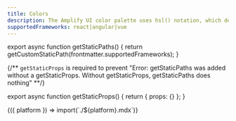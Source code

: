```yaml
---
title: Colors
description: The Amplify UI color palette uses hsl() notation, which defines a color by its hue, saturation and lightness.
supportedFrameworks: react|angular|vue
---
```



export async function getStaticPaths() {
  return getCustomStaticPath(frontmatter.supportedFrameworks);
}

{/** `getStaticProps` is required to prevent "Error: getStaticPaths was added without a getStaticProps. Without getStaticProps, getStaticPaths does nothing" **/}

export async function getStaticProps() {
  return { props: {} };
}

<Fragment useCommonWebContent>
  {({ platform }) => import(`./${platform}.mdx`)}
</Fragment>
